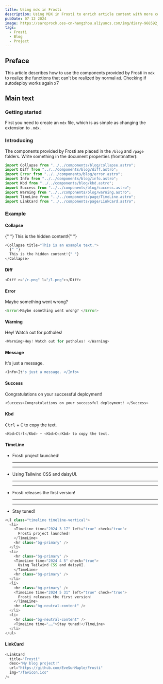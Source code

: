 ```yaml
---
title: Using mdx in Frosti
description: Using MDX in Frosti to enrich article content with more components
pubDate: 07 12 2024
image: https://saroprock.oss-cn-hangzhou.aliyuncs.com/img/diary-968592_1280.jpg
tags:
  - Frosti
  - Blog
  - Project
---
```



## Preface

This article describes how to use the components provided by Frosti in `mdx` to realize the functions that can't be realized by normal `md`.
Checking if autodeploy works again x7
## Main text

### Getting started

First you need to create an `mdx` file, which is as simple as changing the extension to `.mdx`.

### Introducing

The components provided by Frosti are placed in the `/blog` and `/page` folders. Write something in the document properties (frontmatter):

```js
import Collapse from "../../components/blog/collapse.astro";
import Diff from "../../components/blog/diff.astro";
import Error from "../../components/blog/error.astro";
import Info from "../../components/blog/info.astro";
import Kbd from "../../components/blog/kbd.astro";
import Success from "../../components/blog/success.astro";
import Warning from "../../components/blog/warning.astro";
import TimeLine from "../../components/page/TimeLine.astro";
import LinkCard from "../../components/page/LinkCard.astro";
```

### Example

#### Collapse

<Collapse title="This is an example text.">
  {" "}
  This is the hidden content!{" "}
</Collapse>

```js
<Collapse title="This is an example text.">
  {" "}
  This is the hidden content!{" "}
</Collapse>
```

#### Diff

<Diff r="/r.png" l="/l.png"></Diff>

```js
<Diff r="/r.png" l="/l.png"></Diff>
```

#### Error

<Error>Maybe something went wrong? </Error>

```js
<Error>Maybe something went wrong? </Error>
```

#### Warning

<Warning>Hey! Watch out for potholes! </Warning>

```js
<Warning>Hey! Watch out for potholes! </Warning>
```

#### Message

<Info>It's just a message. </Info>

```js
<Info>It's just a message. </Info>
```

#### Success

<Success>Congratulations on your successful deployment! </Success>

```js
<Success>Congratulations on your successful deployment! </Success>
```

#### Kbd

<Kbd>Ctrl</Kbd> + <Kbd>C</Kbd> to copy the text.

```js
<Kbd>Ctrl</Kbd> + <Kbd>C</Kbd> to copy the text.
```

#### TimeLine

<ul class="timeline timeline-vertical">
  <li>
    <TimeLine time="2024 3 17" left="true" check="true">
      Frosti project launched!
    </TimeLine>
    <hr class="bg-primary" />
  </li>
  <li>
    <hr class="bg-primary" />
    <TimeLine time="2024 4 5" check="true">
      Using Tailwind CSS and daisyUI.
    </TimeLine>
    <hr class="bg-primary" />
  </li>
  <li>
    <hr class="bg-primary" />
    <TimeLine time="2024 5 31" left="true" check="true">
      Frosti releases the first version!
    </TimeLine>
    <hr class="bg-neutral-content" />
  </li>
  <li>
    <hr class="bg-neutral-content" />
    <TimeLine time="……">Stay tuned!</TimeLine>
  </li>
</ul>

```js
<ul class="timeline timeline-vertical">
  <li>
    <TimeLine time="2024 3 17" left="true" check="true">
      Frosti project launched!
    </TimeLine>
    <hr class="bg-primary" />
  </li>
  <li>
    <hr class="bg-primary" />
    <TimeLine time="2024 4 5" check="true">
      Using Tailwind CSS and daisyUI.
    </TimeLine>
    <hr class="bg-primary" />
  </li>
  <li>
    <hr class="bg-primary" />
    <TimeLine time="2024 5 31" left="true" check="true">
      Frosti releases the first version!
    </TimeLine>
    <hr class="bg-neutral-content" />
  </li>
  <li>
    <hr class="bg-neutral-content" />
    <TimeLine time="……">Stay tuned!</TimeLine>
  </li>
</ul>
```

#### LinkCard

<LinkCard
  title="Frosti"
  desc="My blog project!"
  url="https://github.com/EveSunMaple/Frosti"
  img="/favicon.ico"
/>

```js
<LinkCard
  title="Frosti"
  desc="My blog project!"
  url="https://github.com/EveSunMaple/Frosti"
  img="/favicon.ico"
/>
```
